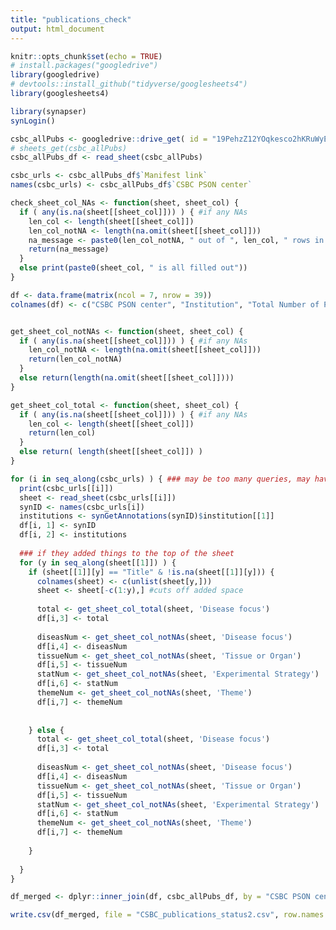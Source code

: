 ```yaml
---
title: "publications_check"
output: html_document
---
```


```r
knitr::opts_chunk$set(echo = TRUE)
# install.packages("googledrive")
library(googledrive)
# devtools::install_github("tidyverse/googlesheets4")
library(googlesheets4)

library(synapser)
synLogin()
```

```r
csbc_allPubs <- googledrive::drive_get( id = "19PehzZ12YOqkesco2hKRuWyEqYtHGnFM_5WuHPef1O0")
# sheets_get(csbc_allPubs)
csbc_allPubs_df <- read_sheet(csbc_allPubs)

csbc_urls <- csbc_allPubs_df$`Manifest link`
names(csbc_urls) <- csbc_allPubs_df$`CSBC PSON center`

check_sheet_col_NAs <- function(sheet, sheet_col) {
  if ( any(is.na(sheet[[sheet_col]])) ) { #if any NAs
    len_col <- length(sheet[[sheet_col]])
    len_col_notNA <- length(na.omit(sheet[[sheet_col]]))
    na_message <- paste0(len_col_notNA, " out of ", len_col, " rows in ", sheet_col ," are filled out")
    return(na_message)
  }
  else print(paste0(sheet_col, " is all filled out"))
}

```
```r
df <- data.frame(matrix(ncol = 7, nrow = 39))
colnames(df) <- c("CSBC PSON center", "Institution", "Total Number of Publications", "Number of Disease focus filled out",  "Number of Tissue or Organ filled out",  "Number of Experimental Strategy filled out",  "Number of Theme filled out")


get_sheet_col_notNAs <- function(sheet, sheet_col) {
  if ( any(is.na(sheet[[sheet_col]])) ) { #if any NAs
    len_col_notNA <- length(na.omit(sheet[[sheet_col]]))
    return(len_col_notNA)
  }
  else return(length(na.omit(sheet[[sheet_col]])))
}

get_sheet_col_total <- function(sheet, sheet_col) {
  if ( any(is.na(sheet[[sheet_col]])) ) { #if any NAs
    len_col <- length(sheet[[sheet_col]])
    return(len_col)
  }
  else return( length(sheet[[sheet_col]]) )
}

for (i in seq_along(csbc_urls) ) { ### may be too many queries, may have to split it up  # 12:39
  print(csbc_urls[[i]])
  sheet <- read_sheet(csbc_urls[[i]])
  synID <- names(csbc_urls[i])
  institutions <- synGetAnnotations(synID)$institution[[1]]
  df[i, 1] <- synID
  df[i, 2] <- institutions
  
  ### if they added things to the top of the sheet
  for (y in seq_along(sheet[[1]]) ) { 
    if (sheet[[1]][y] == "Title" & !is.na(sheet[[1]][y])) {
      colnames(sheet) <- c(unlist(sheet[y,]))
      sheet <- sheet[-c(1:y),] #cuts off added space
      
      total <- get_sheet_col_total(sheet, 'Disease focus')
      df[i,3] <- total
      
      diseasNum <- get_sheet_col_notNAs(sheet, 'Disease focus')
      df[i,4] <- diseasNum
      tissueNum <- get_sheet_col_notNAs(sheet, 'Tissue or Organ')
      df[i,5] <- tissueNum
      statNum <- get_sheet_col_notNAs(sheet, 'Experimental Strategy')
      df[i,6] <- statNum
      themeNum <- get_sheet_col_notNAs(sheet, 'Theme')
      df[i,7] <- themeNum
      
      
    } else { 
      total <- get_sheet_col_total(sheet, 'Disease focus')
      df[i,3] <- total
      
      diseasNum <- get_sheet_col_notNAs(sheet, 'Disease focus')
      df[i,4] <- diseasNum
      tissueNum <- get_sheet_col_notNAs(sheet, 'Tissue or Organ')
      df[i,5] <- tissueNum
      statNum <- get_sheet_col_notNAs(sheet, 'Experimental Strategy')
      df[i,6] <- statNum
      themeNum <- get_sheet_col_notNAs(sheet, 'Theme')
      df[i,7] <- themeNum
      
    }
    
  }
}

```
```r
df_merged <- dplyr::inner_join(df, csbc_allPubs_df, by = "CSBC PSON center")

write.csv(df_merged, file = "CSBC_publications_status2.csv", row.names = FALSE)
```

